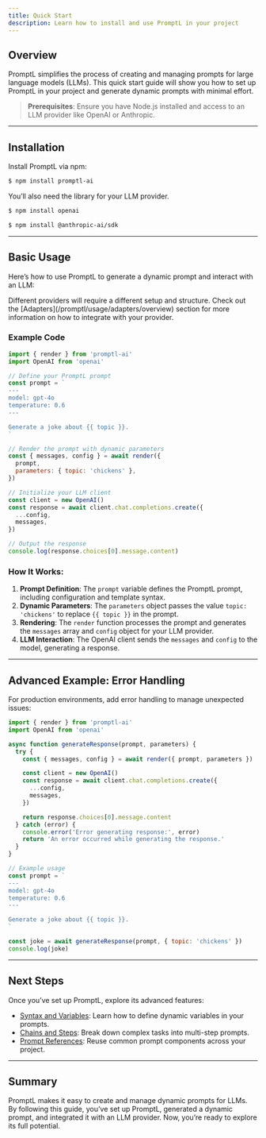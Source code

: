 ```yaml
---
title: Quick Start
description: Learn how to install and use PromptL in your project
---
```


## Overview

PromptL simplifies the process of creating and managing prompts for large language models (LLMs). This quick start guide will show you how to set up PromptL in your project and generate dynamic prompts with minimal effort.

> **Prerequisites**: Ensure you have Node.js installed and access to an LLM provider like OpenAI or Anthropic.

---

## Installation

Install PromptL via npm:

```bash
$ npm install promptl-ai
```

You’ll also need the library for your LLM provider.
<CodeGroup>
```bash OpenAI
$ npm install openai
```
```bash Anthropic
$ npm install @anthropic-ai/sdk
```
</CodeGroup>

---

## Basic Usage

Here’s how to use PromptL to generate a dynamic prompt and interact with an LLM:

<Note>
  Different providers will require a different setup and structure. Check out the [Adapters](/promptl/usage/adapters/overview) section for more information on how to integrate with your provider.
</Note>

### Example Code
```javascript
import { render } from 'promptl-ai'
import OpenAI from 'openai'

// Define your PromptL prompt
const prompt = `
---
model: gpt-4o
temperature: 0.6
---

Generate a joke about {{ topic }}.
`

// Render the prompt with dynamic parameters
const { messages, config } = await render({
  prompt,
  parameters: { topic: 'chickens' },
})

// Initialize your LLM client
const client = new OpenAI()
const response = await client.chat.completions.create({
  ...config,
  messages,
})

// Output the response
console.log(response.choices[0].message.content)
```

### How It Works:
1. **Prompt Definition**: The `prompt` variable defines the PromptL prompt, including configuration and template syntax.
2. **Dynamic Parameters**: The `parameters` object passes the value `topic: 'chickens'` to replace `{{ topic }}` in the prompt.
3. **Rendering**: The `render` function processes the prompt and generates the `messages` array and `config` object for your LLM provider.
4. **LLM Interaction**: The OpenAI client sends the `messages` and `config` to the model, generating a response.

---

## Advanced Example: Error Handling

For production environments, add error handling to manage unexpected issues:

```javascript
import { render } from 'promptl-ai'
import OpenAI from 'openai'

async function generateResponse(prompt, parameters) {
  try {
    const { messages, config } = await render({ prompt, parameters })

    const client = new OpenAI()
    const response = await client.chat.completions.create({
      ...config,
      messages,
    })

    return response.choices[0].message.content
  } catch (error) {
    console.error('Error generating response:', error)
    return 'An error occurred while generating the response.'
  }
}

// Example usage
const prompt = `
---
model: gpt-4o
temperature: 0.6
---

Generate a joke about {{ topic }}.
`

const joke = await generateResponse(prompt, { topic: 'chickens' })
console.log(joke)
```

---

## Next Steps

Once you’ve set up PromptL, explore its advanced features:
- [Syntax and Variables](syntax/variables): Learn how to define dynamic variables in your prompts.
- [Chains and Steps](syntax/chains): Break down complex tasks into multi-step prompts.
- [Prompt References](syntax/prompt-references): Reuse common prompt components across your project.

---

## Summary

PromptL makes it easy to create and manage dynamic prompts for LLMs. By following this guide, you’ve set up PromptL, generated a dynamic prompt, and integrated it with an LLM provider. Now, you’re ready to explore its full potential.
